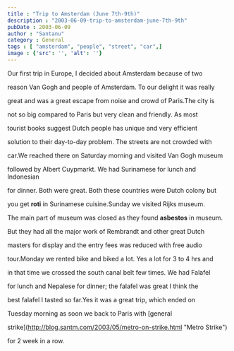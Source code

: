 ```yaml
---
title : "Trip to Amsterdam (June 7th-9th)"
description : "2003-06-09-trip-to-amsterdam-june-7th-9th"
pubDate : 2003-06-09
author : "Santanu"
category : General
tags : [ "amsterdam", "people", "street", "car",]
image : {'src': '', 'alt': ''}
---
```





Our first trip in Europe, I decided about Amsterdam because of two

reason Van Gogh and people of Amsterdam. To our delight it was really

great and was a great escape from noise and crowd of Paris.The city is

not so big compared to Paris but very clean and friendly. As most

tourist books suggest Dutch people has unique and very efficient

solution to their day-to-day problem. The streets are not crowded with

car.We reached there on Saturday morning and visited Van Gogh museum

followed by Albert Cuypmarkt. We had Surinamese for lunch and Indonesian

for dinner. Both were great. Both these countries were Dutch colony but

you get **roti** in Surinamese cuisine.Sunday we visited Rijks museum.

The main part of museum was closed as they found **asbestos** in museum.

But they had all the major work of Rembrandt and other great Dutch

masters for display and the entry fees was reduced with free audio

tour.Monday we rented bike and biked a lot. Yes a lot for 3 to 4 hrs and

in that time we crossed the south canal belt few times. We had Falafel

for lunch and Nepalese for dinner; the falafel was great I think the

best falafel I tasted so far.Yes it was a great trip, which ended on

Tuesday morning as soon we back to Paris with [general

strike](http://blog.santm.com/2003/05/metro-on-strike.html "Metro Strike")

for 2 week in a row.
